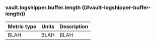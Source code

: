 ### vault.logshipper.buffer.length ((#vault-logshipper-buffer-length))

Metric type | Units | Description
----------- | ----- | -----------
BLAH     | BLAH    | BLAH